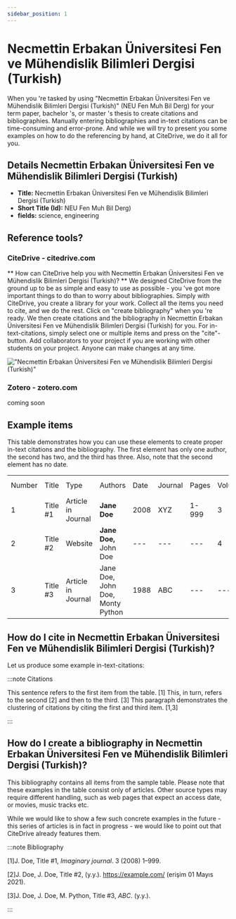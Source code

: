 ```yaml
---
sidebar_position: 1
---
```


# Necmettin Erbakan Üniversitesi Fen ve Mühendislik Bilimleri Dergisi (Turkish)

When you 're tasked by using "Necmettin Erbakan Üniversitesi Fen ve Mühendislik Bilimleri Dergisi (Turkish)" (NEU Fen Muh Bil Derg) for your term paper, bachelor 's, or master 's thesis to create citations and bibliographies.
Manually entering bibliographies and in-text citations can be time-consuming and error-prone. And while we will try to present you some examples on how to do the referencing by hand, at CiteDrive, we do it all for you.

## Details  Necmettin Erbakan Üniversitesi Fen ve Mühendislik Bilimleri Dergisi (Turkish)
* **Title:** Necmettin Erbakan Üniversitesi Fen ve Mühendislik Bilimleri Dergisi (Turkish)
* **Short Title (Id):** NEU Fen Muh Bil Derg)
* **fields:** science, engineering

## Reference tools?
### CiteDrive - citedrive.com
** How can CiteDrive help you with Necmettin Erbakan Üniversitesi Fen ve Mühendislik Bilimleri Dergisi (Turkish)? **
We designed CiteDrive from the ground up to be as simple and easy to use as possible - you 've got more important things to do than to worry about bibliographies. Simply with CiteDrive, you create a library for your work. Collect all the items you need to cite, and we do the rest. Click on "create bibliography" when you 're ready. We then create citations and the bibliography in Necmettin Erbakan Üniversitesi Fen ve Mühendislik Bilimleri Dergisi (Turkish) for you. For in-text-citations, simply select one or multiple items and press on the "cite"-button. Add collaborators to your project if you are working with other students on your project. Anyone can make changes at any time.


!["Necmettin Erbakan Üniversitesi Fen ve Mühendislik Bilimleri Dergisi (Turkish)"](images/necmettin-erbakan-universitesi-fen-ve-muhendislik-bilimleri-dergisi-turkish.svg "Choose Necmettin Erbakan Üniversitesi Fen ve Mühendislik Bilimleri Dergisi (Turkish) in the CiteDrive App")

### Zotero - zotero.com

coming soon

## Example items

This table demonstrates how you can use these elements to create proper in-text citations and the bibliography. The first element has only one author, the second has two, and the third has three. Also, note that the second element has no date.


<table>
  <tr>
   <td>Number
   </td>
   <td>Title
   </td>
   <td>Type
   </td>
   <td>Authors
   </td>
   <td>Date
   </td>
   <td>Journal
   </td>
   <td>Pages
   </td>
   <td>Volume
   </td>
   <td>Issue
   </td>
   <td>Access Date
   </td>
  </tr>
  <tr>
   <td>1
   </td>
   <td>Title #1
   </td>
   <td>Article in Journal
   </td>
   <td><strong>Jane Doe</strong>
   </td>
   <td>2008
   </td>
   <td>XYZ
   </td>
   <td>1-999
   </td>
   <td>3
   </td>
   <td>2
   </td>
   <td>--
   </td>
  </tr>
  <tr>
   <td>
2
   </td>
   <td>Title #2
   </td>
   <td>Website
   </td>
   <td><strong>Jane Doe, </strong>John Doe
   </td>
   <td>---
   </td>
   <td>---
   </td>
   <td>---
   </td>
   <td>4
   </td>
   <td>---
   </td>
   <td>2020-05-01
   </td>
  </tr>
  <tr>
   <td>3
   </td>
   <td>Title #3
   </td>
   <td>Article in Journal
   </td>
   <td>Jane Doe, John Doe, Monty Python
   </td>
   <td>1988
   </td>
   <td>ABC
   </td>
   <td>---
   </td>
   <td>---
   </td>
   <td>16
   </td>
   <td>---
   </td>
  </tr>
</table>



## How do I cite in  Necmettin Erbakan Üniversitesi Fen ve Mühendislik Bilimleri Dergisi (Turkish)?

Let us produce some example in-text-citations:

:::note Citations


This sentence refers to the first item from the table. [1] This, in turn, refers to the second [2]
and then to the third.  [3]
This paragraph demonstrates the clustering of citations by citing the first and third item. [1,3]

:::

## How do I create a bibliography in Necmettin Erbakan Üniversitesi Fen ve Mühendislik Bilimleri Dergisi (Turkish)?

This bibliography contains all items from the sample table. Please note that these examples in the table consist only of articles. Other source types may require different handling, such as web pages that expect an access date, or movies, music tracks etc.

While we would like to show a few such concrete examples in the future - this series of articles is in fact in progress - we would like to point out that CiteDrive already features them.

:::note Bibliography

[1]J. Doe, Title #1, <i>Imaginary journal</i>. 3 (2008) 1–999.

[2]J. Doe, J. Doe, Title #2, (y.y.). https://example.com/ (erişim 01 Mayıs 2021).

[3]J. Doe, J. Doe, M. Python, Title #3, <i>ABC</i>. (y.y.).



:::


        
